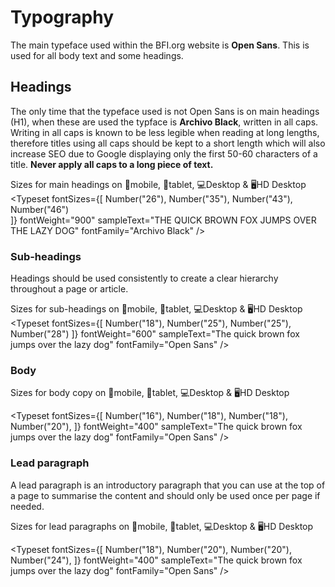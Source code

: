
<Meta title="Docs|Visual Language/3 Typography" />

# Typography

The main typeface used within the BFI.org website is **Open Sans**. This is used for all body text and some headings.

## Headings

The only time that the typeface used is not Open Sans is on main headings (H1), when these are used the typface is **Archivo Black**, written in all caps. Writing in all caps is known to be less legible when reading at long lengths, therefore titles using all caps should be kept to a short length which will also increase SEO due to Google displaying only the first 50-60 characters of a title. **Never apply all caps to a long piece of text.** 

Sizes for main headings on 📱mobile, 📱tablet, 💻Desktop & 🖥HD Desktop
<Typeset
    fontSizes={[
        Number("26"),
        Number("35"),
        Number("43"),
        Number("46")        
    ]}
    fontWeight="900"
    sampleText="THE QUICK BROWN FOX JUMPS OVER THE LAZY DOG"
    fontFamily="Archivo Black"
/>


### Sub-headings

Headings should be used consistently to create a clear hierarchy throughout a page or article. 

Sizes for sub-headings on 📱mobile, 📱tablet, 💻Desktop & 🖥HD Desktop
<Typeset
    fontSizes={[
        Number("18"),
        Number("25"),
        Number("25"),
        Number("28")
    ]}
    fontWeight="600"
    sampleText="The quick brown fox jumps over the lazy dog"
    fontFamily="Open Sans"
/>

### Body

Sizes for body copy on 📱mobile, 📱tablet, 💻Desktop & 🖥HD Desktop

<Typeset
    fontSizes={[
        Number("16"),
        Number("18"),
        Number("18"),
        Number("20"),
    ]}
    fontWeight="400"
    sampleText="The quick brown fox jumps over the lazy dog"
    fontFamily="Open Sans"
/>


### Lead paragraph

A lead paragraph is an introductory paragraph that you can use at the top of a page to summarise the content and should only be used once per page if needed.

Sizes for lead paragraphs on 📱mobile, 📱tablet, 💻Desktop & 🖥HD Desktop

<Typeset
    fontSizes={[
        Number("18"),
        Number("20"),
        Number("20"),
        Number("24"),
    ]}
    fontWeight="400"
    sampleText="The quick brown fox jumps over the lazy dog"
    fontFamily="Open Sans"
/>
